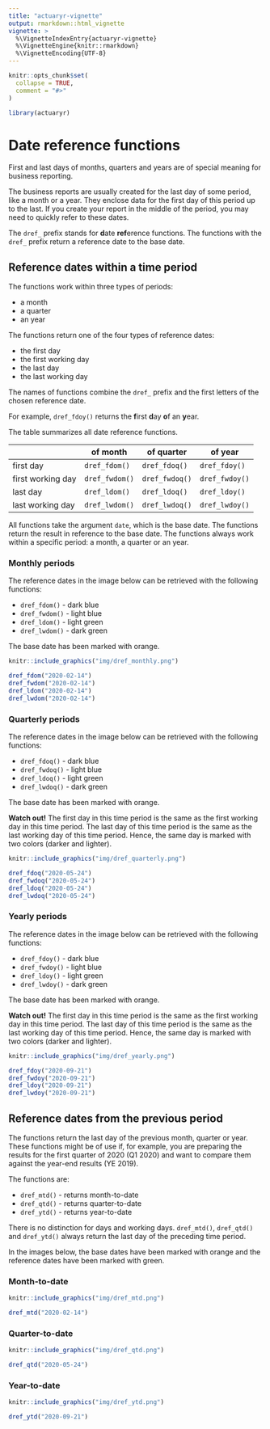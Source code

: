 ```yaml
---
title: "actuaryr-vignette"
output: rmarkdown::html_vignette
vignette: >
  %\VignetteIndexEntry{actuaryr-vignette}
  %\VignetteEngine{knitr::rmarkdown}
  %\VignetteEncoding{UTF-8}
---
```


```r
knitr::opts_chunk$set(
  collapse = TRUE,
  comment = "#>"
)
```

```r
library(actuaryr)
```

# Date reference functions

First and last days of months, quarters and years are of special meaning 
for business reporting.

The business reports are usually created for the last day of some period, 
like a month or a year. They enclose data for the first day of this period up 
to the last. If you create your report in the middle of the period, you may 
need to quickly refer to these dates.

The `dref_` prefix stands for **d**ate **ref**erence functions. 
The functions with the `dref_` prefix return a reference date to the base 
date.

## Reference dates within a time period

The functions work within three types of periods:

* a month
* a quarter
* an year

The functions return one of the four types of reference dates:

* the first day
* the first working day
* the last day
* the last working day

The names of functions combine the `dref_` prefix and the first letters 
of the chosen reference date.

For example, `dref_fdoy()` returns the **f**irst **d**ay **o**f an **y**ear.

The table summarizes all date reference functions.

|                   | of month       | of quarter     | of year        |
|-------------------|----------------|----------------|----------------|
| first day         | `dref_fdom()`  | `dref_fdoq()`  | `dref_fdoy()`  |
| first working day | `dref_fwdom()` | `dref_fwdoq()` | `dref_fwdoy()` |
| last day          | `dref_ldom()`  | `dref_ldoq()`  | `dref_ldoy()`  |
| last working day  | `dref_lwdom()` | `dref_lwdoq()` | `dref_lwdoy()` |

All functions take the argument `date`, which is the base date.
The functions return the result in reference to the base date.
The functions always work within a specific period: a month, a quarter 
or an year.

### Monthly periods

The reference dates in the image below can be retrieved 
with the following functions:

* `dref_fdom()` - dark blue
* `dref_fwdom()` - light blue
* `dref_ldom()` - light green
* `dref_lwdom()` - dark green

The base date has been marked with orange.

```r
knitr::include_graphics("img/dref_monthly.png")
```

```r
dref_fdom("2020-02-14")
dref_fwdom("2020-02-14")
dref_ldom("2020-02-14")
dref_lwdom("2020-02-14")
```


### Quarterly periods

The reference dates in the image below can be retrieved 
with the following functions:

* `dref_fdoq()` - dark blue
* `dref_fwdoq()` - light blue
* `dref_ldoq()` - light green
* `dref_lwdoq()` - dark green

The base date has been marked with orange.

**Watch out!** 
The first day in this time period is the same as the first working day 
in this time period. The last day of this time period is the same as 
the last working day of this time period.
Hence, the same day is marked with two colors (darker and lighter).

```r
knitr::include_graphics("img/dref_quarterly.png")
```

```r
dref_fdoq("2020-05-24")
dref_fwdoq("2020-05-24")
dref_ldoq("2020-05-24")
dref_lwdoq("2020-05-24")
```

### Yearly periods

The reference dates in the image below can be retrieved 
with the following functions:

* `dref_fdoy()` - dark blue
* `dref_fwdoy()` - light blue
* `dref_ldoy()` - light green
* `dref_lwdoy()` - dark green

The base date has been marked with orange.

**Watch out!** 
The first day in this time period is the same as the first working day 
in this time period. The last day of this time period is the same as 
the last working day of this time period.
Hence, the same day is marked with two colors (darker and lighter).

```r
knitr::include_graphics("img/dref_yearly.png")
```

```r
dref_fdoy("2020-09-21")
dref_fwdoy("2020-09-21")
dref_ldoy("2020-09-21")
dref_lwdoy("2020-09-21")
```

## Reference dates from the previous period

The functions return the last day of the previous month, quarter or year.
These functions might be of use if, for example, you are preparing
the results for the first quarter of 2020 (Q1 2020) and want to compare them
against the year-end results (YE 2019).

The functions are:

* `dref_mtd()` - returns month-to-date
* `dref_qtd()` - returns quarter-to-date
* `dref_ytd()` - returns year-to-date

There is no distinction for days and working days. 
`dref_mtd()`, `dref_qtd()` and `dref_ytd()` always return the last day 
of the preceding time period.

In the images below, the base dates have been marked with orange 
and the reference dates have been marked with green.

### Month-to-date

```r
knitr::include_graphics("img/dref_mtd.png")
```

```r
dref_mtd("2020-02-14")
```

### Quarter-to-date

```r
knitr::include_graphics("img/dref_qtd.png")
```

```r
dref_qtd("2020-05-24")
```

### Year-to-date

```r
knitr::include_graphics("img/dref_ytd.png")
```

```r
dref_ytd("2020-09-21")
```

